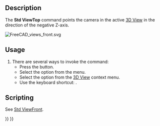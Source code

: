 <languages/>

{{Docnav
|[[Std_ViewFront|ViewFront]]
|[[Std_ViewRight|ViewRight]]
|[[Std_View_Menu|Std View Menu]]
|IconL=Std_ViewFront.svg
|IconR=Std_ViewRight.svg
|IconC=Freecad.svg
}}

{{GuiCommand
|Name=Std ViewTop
|MenuLocation=View → Standard Views → Top
|Workbenches=All
|Shortcut={{KEY|2}}
|SeeAlso=[[Std_ViewFront|Std ViewFront]], [[Std_ViewRight|Std ViewRight]]
}}

==Description==

The '''Std ViewTop''' command points the camera in the active [[3D_View|3D View]] in the direction of the negative Z-axis.

[[Image:FreeCAD_views_front.svg]]
{{Caption|Arrow 2 points in the direction of the top view}}

==Usage==

# There are several ways to invoke the command:
#* Press the {{Button|[[Image:Std_ViewTop.svg|16px]] [[Std_ViewTop|Top]]}} button.
#* Select the {{MenuCommand|View → Standard Views → [[Image:Std_ViewTop.svg|16px]] Top}} option from the menu.
#* Select the {{MenuCommand|Standard Views → [[Image:Std_ViewTop.svg|16px]] Top}} option from the [[3D_View|3D View]] context menu.
#* Use the keyboard shortcut: {{KEY|2}}.

==Scripting==

See [[Std_ViewFront#Scripting|Std ViewFront]].


{{Docnav
|[[Std_ViewFront|ViewFront]]
|[[Std_ViewRight|ViewRight]]
|[[Std_View_Menu|Std View Menu]]
|IconL=Std_ViewFront.svg
|IconR=Std_ViewRight.svg
|IconC=Freecad.svg
}}

{{Std_Base_navi{{#translation:}}}}
{{Userdocnavi{{#translation:}}}}